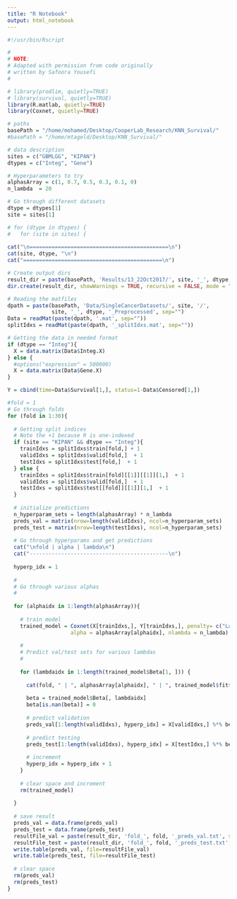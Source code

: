 ```yaml
---
title: "R Notebook"
output: html_notebook
---
```

 
```r
#!/usr/bin/Rscript

#
# NOTE:
# Adapted with permission from code originally 
# written by Safoora Yousefi
#

# library(prodlim, quietly=TRUE)
# library(survival, quietly=TRUE)
library(R.matlab, quietly=TRUE)
library(Coxnet, quietly=TRUE)

# paths
basePath = "/home/mohamed/Desktop/CooperLab_Research/KNN_Survival/"
#basePath = "/home/mtageld/Desktop/KNN_Survival/"

# data description
sites = c("GBMLGG", "KIPAN")
dtypes = c("Integ", "Gene")

# Hyperparameters to try
alphasArray = c(1, 0.7, 0.5, 0.3, 0.1, 0)
n_lambda  = 20
```

```r
# Go through different datasets
dtype = dtypes[1]
site = sites[1]

# for (dtype in dtypes) {
#   for (site in sites) {
    
cat("\n============================================\n")
cat(site, dtype, "\n")
cat("============================================\n")

# Create output dirs
result_dir = paste(basePath, 'Results/13_22Oct2017/', site, '_', dtype, '/', sep="")
dir.create(result_dir, showWarnings = TRUE, recursive = FALSE, mode = "0777")

# Reading the matfiles
dpath = paste(basePath, 'Data/SingleCancerDatasets/', site, '/', 
              site, '_', dtype, '_Preprocessed', sep="")
Data = readMat(paste(dpath, '.mat', sep=""))
splitIdxs = readMat(paste(dpath, '_splitIdxs.mat', sep=""))

# Getting the data in needed format
if (dtype == "Integ"){
  X = data.matrix(Data$Integ.X)
} else {
  #options("expression" = 500000)
  X = data.matrix(Data$Gene.X)
}

Y = cbind(time=Data$Survival[1,], status=1-Data$Censored[1,])
```

```r
#fold = 1
# Go through folds
for (fold in 1:30){
  
  # Getting split indices
  # Note the +1 because R is one-indexed
  if (site == "KIPAN" && dtype == "Integ"){
    trainIdxs = splitIdxs$train[fold,] + 1
    validIdxs = splitIdxs$valid[fold,]  + 1
    testIdxs = splitIdxs$test[fold,]  + 1
  } else {
    trainIdxs = splitIdxs$train[fold][[1]][[1]][1,]  + 1
    validIdxs = splitIdxs$valid[fold,]  + 1
    testIdxs = splitIdxs$test[[fold]][[1]][1,]  + 1
  }
  
  # initialize predictions
  n_hyperparam_sets = length(alphasArray) * n_lambda
  preds_val = matrix(nrow=length(validIdxs), ncol=n_hyperparam_sets)
  preds_test = matrix(nrow=length(testIdxs), ncol=n_hyperparam_sets)
  
  # Go through hyperparams and get predictions
  cat("\nfold | alpha | lambda\n")
  cat("--------------------------------------------\n")
  
  hyperp_idx = 1
  
  #
  # Go through various alphas
  #
  
  for (alphaidx in 1:length(alphasArray)){
    
    # train model
    trained_model = Coxnet(X[trainIdxs,], Y[trainIdxs,], penalty= c("Lasso", "Enet", "Net"), 
                    alpha = alphasArray[alphaidx], nlambda = n_lambda)
    
    #
    # Predict val/test sets for various lambdas
    #
    
    for (lambdaidx in 1:length(trained_model$Beta[1, ])) {
      
      cat(fold, " | ", alphasArray[alphaidx], " | ", trained_model$fit$lambda[lambdaidx], "|\n") 
    
      beta = trained_model$Beta[, lambdaidx]
      beta[is.nan(beta)] = 0
      
      # predict validation
      preds_val[1:length(validIdxs), hyperp_idx] = X[validIdxs,] %*% beta
      
      # predict testing
      preds_test[1:length(validIdxs), hyperp_idx] = X[testIdxs,] %*% beta
      
      # increment
      hyperp_idx = hyperp_idx + 1
    }
    
    # clear space and increment      
    rm(trained_model)
  
  }
  
  # save result
  preds_val = data.frame(preds_val)
  preds_test = data.frame(preds_test)
  resultFile_val = paste(result_dir, 'fold_', fold, '_preds_val.txt', sep="")
  resultFile_test = paste(result_dir, 'fold_', fold, '_preds_test.txt', sep="")
  write.table(preds_val, file=resultFile_val)
  write.table(preds_test, file=resultFile_test)
  
  # clear space
  rm(preds_val)
  rm(preds_test)
}
```


```r

```

